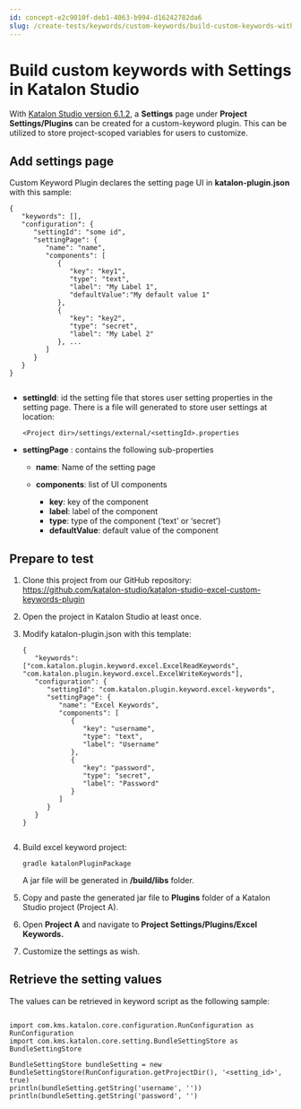 ```yaml
---
id: concept-e2c9010f-deb1-4063-b994-d16242782da6
slug: /create-tests/keywords/custom-keywords/build-custom-keywords-with-settings-in-katalon-studio
---
```


# Build custom keywords with Settings in Katalon Studio

With [Katalon Studio version 6.1.2](/release-notes/katalon-studio/katalon-studio-release-notes-version-6-x), a **Settings** page under **Project Settings/Plugins** can be created for a custom-keyword plugin. This can be utilized to store project-scoped variables for users to customize.

## Add settings page

Custom Keyword Plugin declares the setting page UI in **katalon-plugin.json** with this sample:

```
{
   "keywords": [],
   "configuration": {
      "settingId": "some id",
      "settingPage": {
         "name": "name",
         "components": [
            {
               "key": "key1",
               "type": "text",
               "label": "My Label 1",
               "defaultValue":"My default value 1"
            },
            {
               "key": "key2",
               "type": "secret",
               "label": "My Label 2"
            }, ...
         ]
      }
   }
}


```

-   **settingId**: id the setting file that stores user setting properties in the setting page. There is a file will generated to store user settings at location:

    ```
    <Project dir>/settings/external/<settingId>.properties
    ```

-   **settingPage** : contains the following sub-properties

    -   **name**: Name of the setting page
    -   **components**: list of UI components

        -   **key**: key of the component
        -   **label**: label of the component
        -   **type**: type of the component \(‘text’ or ‘secret’\)
        -   **defaultValue**: default value of the component

## Prepare to test

1.  Clone this project from our GitHub repository: https://github.com/katalon-studio/katalon-studio-excel-custom-keywords-plugin
2.  Open the project in Katalon Studio at least once.
3.  Modify katalon-plugin.json with this template:

    ```
    {
       "keywords": ["com.katalon.plugin.keyword.excel.ExcelReadKeywords", "com.katalon.plugin.keyword.excel.ExcelWriteKeywords"],
       "configuration": {
          "settingId": "com.katalon.plugin.keyword.excel-keywords",
          "settingPage": {
             "name": "Excel Keywords",
             "components": [
                {
                   "key": "username",
                   "type": "text",
                   "label": "Username"
                },
                {
                   "key": "password",
                   "type": "secret",
                   "label": "Password"
                }
             ]
          }
       }
    }
    
    
    ```

4.  Build excel keyword project:

    <code>gradle katalonPluginPackage</code>

    A jar file will be generated in **/build/libs** folder.

5.  Copy and paste the generated jar file to **Plugins** folder of a Katalon Studio project \(Project A\).
6.  Open **Project A** and navigate to **Project Settings/Plugins/Excel Keywords.**
7.  Customize the settings as wish.

## Retrieve the setting values

The values can be retrieved in keyword script as the following sample:

```

import com.kms.katalon.core.configuration.RunConfiguration as RunConfiguration
import com.kms.katalon.core.setting.BundleSettingStore as BundleSettingStore

BundleSettingStore bundleSetting = new BundleSettingStore(RunConfiguration.getProjectDir(), '<setting_id>', true)
println(bundleSetting.getString('username', ''))
println(bundleSetting.getString('password', '')
```